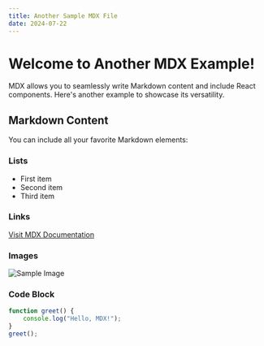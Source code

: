 ```yaml
---
title: Another Sample MDX File
date: 2024-07-22
---
```


# Welcome to Another MDX Example!

MDX allows you to seamlessly write Markdown content and include React components. Here's another example to showcase its versatility.

## Markdown Content

You can include all your favorite Markdown elements:

### Lists
- First item
- Second item
- Third item

### Links
[Visit MDX Documentation](https://mdxjs.com)

### Images
![Sample Image](https://via.placeholder.com/150)

### Code Block
```javascript
function greet() {
    console.log("Hello, MDX!");
}
greet();
